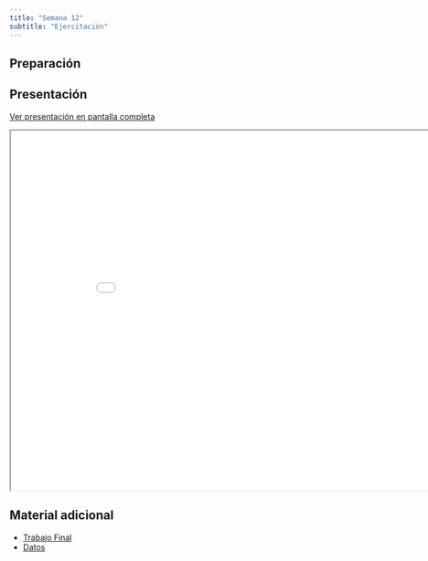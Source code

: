 ```yaml
---
title: "Semana 12"
subtitle: "Ejercitación"
---
```


## Preparación



## Presentación

[Ver presentación en pantalla completa](../slides/lec_week12.html)

```{=html}
<iframe class="slide-deck" src="../slides/lec_week12.html" height="630" width="900"></iframe>
```

## Material adicional

- [Trabajo Final](../documents/LFIS325_2022_02_TF.pdf)
- [Datos](../documents/SDSS_QSO.csv)